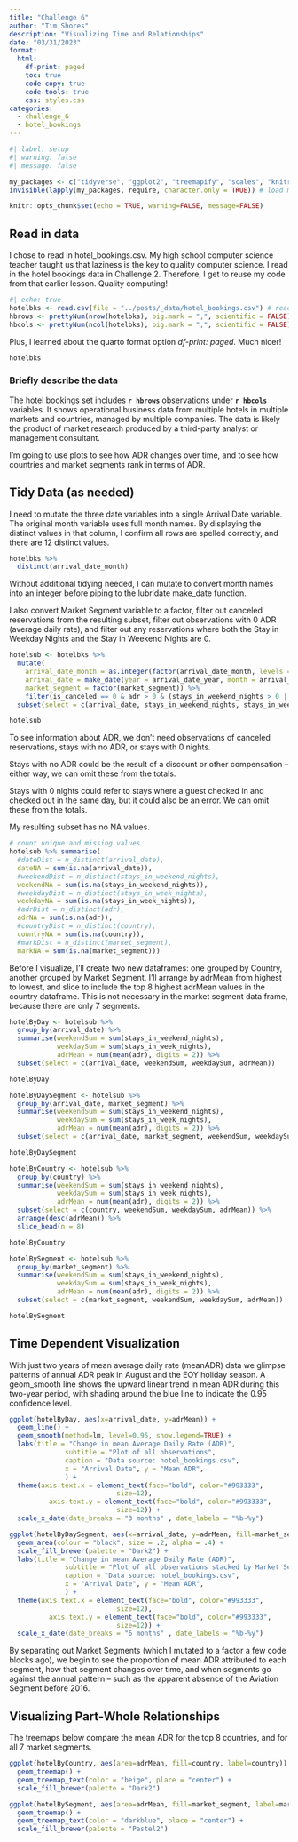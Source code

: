 ```yaml
---
title: "Challenge 6"
author: "Tim Shores"
description: "Visualizing Time and Relationships"
date: "03/31/2023"
format:
  html:
    df-print: paged
    toc: true
    code-copy: true
    code-tools: true
    css: styles.css
categories:
  - challenge_6
  - hotel_bookings
---
```


```r
#| label: setup
#| warning: false
#| message: false

my_packages <- c("tidyverse", "ggplot2", "treemapify", "scales", "knitr") # create vector of packages
invisible(lapply(my_packages, require, character.only = TRUE)) # load multiple packages

knitr::opts_chunk$set(echo = TRUE, warning=FALSE, message=FALSE)
```

## Read in data

I chose to read in hotel_bookings.csv. My high school computer science teacher taught us that laziness is the key to quality computer science. I read in the hotel bookings data in Challenge 2. Therefore, I get to reuse my code from that earlier lesson. Quality computing!

```r

#| echo: true
hotelbks <- read.csv(file = "../posts/_data/hotel_bookings.csv") # read in data
hbrows <- prettyNum(nrow(hotelbks), big.mark = ",", scientific = FALSE)  # Apply comma-separated format
hbcols <- prettyNum(ncol(hotelbks), big.mark = ",", scientific = FALSE)
```

Plus, I learned about the quarto format option *df-print: paged*. Much nicer!

```r
hotelbks
```

### Briefly describe the data

The hotel bookings set includes **`r hbrows`** observations under **`r hbcols`** variables. It shows operational business data from multiple hotels in multiple markets and countries, managed by multiple companies. The data is likely the product of market research produced by a third-party analyst or management consultant.

I'm going to use plots to see how ADR changes over time, and to see how countries and market segments rank in terms of ADR.

## Tidy Data (as needed)

I need to mutate the three date variables into a single Arrival Date variable. The original month variable uses full month names. By displaying the distinct values in that column, I confirm all rows are spelled correctly, and there are 12 distinct values. 

```r
hotelbks %>%
  distinct(arrival_date_month)

```

Without additional tidying needed, I can mutate to convert month names into an integer before piping to the lubridate make_date function.

I also convert Market Segment variable to a factor, filter out canceled reservations from the resulting subset, filter out observations with 0 ADR (average daily rate), and filter out any reservations where both the Stay in Weekday Nights and the Stay in Weekend Nights are 0.

```r
hotelsub <- hotelbks %>%
  mutate(
    arrival_date_month = as.integer(factor(arrival_date_month, levels = month.name)),
    arrival_date = make_date(year = arrival_date_year, month = arrival_date_month, day = arrival_date_day_of_month),
    market_segment = factor(market_segment)) %>%
    filter(is_canceled == 0 & adr > 0 & (stays_in_weekend_nights > 0 | stays_in_week_nights > 0)) %>%
  subset(select = c(arrival_date, stays_in_weekend_nights, stays_in_week_nights, adr, country, market_segment))

hotelsub
```

To see information about ADR, we don't need observations of canceled reservations, stays with no ADR, or stays with 0 nights. 

Stays with no ADR could be the result of a discount or other compensation -- either way, we can omit these from the totals. 

Stays with 0 nights could refer to stays where a guest checked in and checked out in the same day, but it could also be an error. We can omit these from the totals.

My resulting subset has no NA values.

```r
# count unique and missing values
hotelsub %>% summarise(
  #dateDist = n_distinct(arrival_date),
  dateNA = sum(is.na(arrival_date)),
  #weekendDist = n_distinct(stays_in_weekend_nights),
  weekendNA = sum(is.na(stays_in_weekend_nights)),
  #weekdayDist = n_distinct(stays_in_week_nights),
  weekdayNA = sum(is.na(stays_in_week_nights)),
  #adrDist = n_distinct(adr),
  adrNA = sum(is.na(adr)),
  #countryDist = n_distinct(country),
  countryNA = sum(is.na(country)),
  #markDist = n_distinct(market_segment),
  markNA = sum(is.na(market_segment)))

```

Before I visualize, I'll create two new dataframes: one grouped by Country, another grouped by Market Segment. I'll arrange by adrMean from highest to lowest, and slice to include the top 8 highest adrMean values in the country dataframe. This is not necessary in the market segment data frame, because there are only 7 segments.

```r

hotelByDay <- hotelsub %>%
  group_by(arrival_date) %>%
  summarise(weekendSum = sum(stays_in_weekend_nights),
            weekdaySum = sum(stays_in_week_nights),
            adrMean = num(mean(adr), digits = 2)) %>%
  subset(select = c(arrival_date, weekendSum, weekdaySum, adrMean))

hotelByDay

hotelByDaySegment <- hotelsub %>%
  group_by(arrival_date, market_segment) %>%
  summarise(weekendSum = sum(stays_in_weekend_nights),
            weekdaySum = sum(stays_in_week_nights),
            adrMean = num(mean(adr), digits = 2)) %>%
  subset(select = c(arrival_date, market_segment, weekendSum, weekdaySum, adrMean))

hotelByDaySegment

hotelByCountry <- hotelsub %>%
  group_by(country) %>%
  summarise(weekendSum = sum(stays_in_weekend_nights),
            weekdaySum = sum(stays_in_week_nights),
            adrMean = num(mean(adr), digits = 2)) %>%
  subset(select = c(country, weekendSum, weekdaySum, adrMean)) %>%
  arrange(desc(adrMean)) %>%
  slice_head(n = 8)

hotelByCountry

hotelBySegment <- hotelsub %>%
  group_by(market_segment) %>%
  summarise(weekendSum = sum(stays_in_weekend_nights),
            weekdaySum = sum(stays_in_week_nights),
            adrMean = num(mean(adr), digits = 2)) %>%
  subset(select = c(market_segment, weekendSum, weekdaySum, adrMean))

hotelBySegment

```

## Time Dependent Visualization

With just two years of mean average daily rate (meanADR) data we glimpse patterns of annual ADR peak in August and the EOY holiday season. A geom_smooth line shows the upward linear trend in mean ADR during this two-year period, with shading around the blue line to indicate the 0.95 confidence level.

```r
ggplot(hotelByDay, aes(x=arrival_date, y=adrMean)) +
  geom_line() + 
  geom_smooth(method=lm, level=0.95, show.legend=TRUE) +
  labs(title = "Change in mean Average Daily Rate (ADR)",
              subtitle = "Plot of all observations",
              caption = "Data source: hotel_bookings.csv",
              x = "Arrival Date", y = "Mean ADR",
              ) +
  theme(axis.text.x = element_text(face="bold", color="#993333", 
                           size=12),
          axis.text.y = element_text(face="bold", color="#993333", 
                           size=12)) +
  scale_x_date(date_breaks = "3 months" , date_labels = "%b-%y")

```

```r
ggplot(hotelByDaySegment, aes(x=arrival_date, y=adrMean, fill=market_segment)) +
  geom_area(colour = "black", size = .2, alpha = .4) + 
  scale_fill_brewer(palette = "Dark2") +
  labs(title = "Change in mean Average Daily Rate (ADR)",
              subtitle = "Plot of all observations stacked by Market Segment",
              caption = "Data source: hotel_bookings.csv",
              x = "Arrival Date", y = "Mean ADR",
              ) +
  theme(axis.text.x = element_text(face="bold", color="#993333", 
                           size=12),
          axis.text.y = element_text(face="bold", color="#993333", 
                           size=12)) +
  scale_x_date(date_breaks = "6 months" , date_labels = "%b-%y")

```

By separating out Market Segments (which I mutated to a factor a few code blocks ago), we begin to see the proportion of mean ADR attributed to each segment, how that segment changes over time, and when segments go against the annual pattern -- such as the apparent absence of the Aviation Segment before 2016.

## Visualizing Part-Whole Relationships

The treemaps below compare the mean ADR for the top 8 countries, and for all 7 market segments. 


```r
ggplot(hotelByCountry, aes(area=adrMean, fill=country, label=country)) + 
  geom_treemap() +
  geom_treemap_text(color = "beige", place = "center") +
  scale_fill_brewer(palette = "Dark2")

```

```r
ggplot(hotelBySegment, aes(area=adrMean, fill=market_segment, label=market_segment)) + 
  geom_treemap() +
  geom_treemap_text(color = "darkblue", place = "center") +
  scale_fill_brewer(palette = "Pastel2")

```